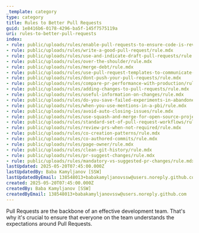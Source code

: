 ```yaml
---
_template: category
type: category
title: Rules to Better Pull Requests
guid: 1e8416b6-0178-4296-ba5f-145f7575119a
uri: rules-to-better-pull-requests
index:
- rule: public/uploads/rules/enable-pull-requests-to-ensure-code-is-reviewed/rule.mdx
- rule: public/uploads/rules/write-a-good-pull-request/rule.mdx
- rule: public/uploads/rules/use-and-indicate-draft-pull-requests/rule.mdx
- rule: public/uploads/rules/over-the-shoulder/rule.mdx
- rule: public/uploads/rules/merge-debt/rule.mdx
- rule: public/uploads/rules/use-pull-request-templates-to-communicate-expectations/rule.mdx
- rule: public/uploads/rules/dont-push-your-pull-requests/rule.mdx
- rule: public/uploads/rules/compare-pr-performance-with-production/rule.mdx
- rule: public/uploads/rules/adding-changes-to-pull-requests/rule.mdx
- rule: public/uploads/rules/useful-information-on-changes/rule.mdx
- rule: public/uploads/rules/do-you-save-failed-experiments-in-abandoned-pull-requests/rule.mdx
- rule: public/uploads/rules/when-you-use-mentions-in-a-pbi/rule.mdx
- rule: public/uploads/rules/avoid-auto-closing-issues/rule.mdx
- rule: public/uploads/rules/use-squash-and-merge-for-open-source-projects/rule.mdx
- rule: public/uploads/rules/standard-set-of-pull-request-workflows/rule.mdx
- rule: public/uploads/rules/review-prs-when-not-required/rule.mdx
- rule: public/uploads/rules/co-creation-patterns/rule.mdx
- rule: public/uploads/rules/co-authored-commits/rule.mdx
- rule: public/uploads/rules/page-owner/rule.mdx
- rule: public/uploads/rules/clean-git-history/rule.mdx
- rule: public/uploads/rules/pr-suggest-changes/rule.mdx
- rule: public/uploads/rules/mandatory-vs-suggested-pr-changes/rule.mdx
lastUpdated: 2025-05-20T07:45:00.000Z
lastUpdatedBy: Baba Kamyljanov [SSW]
lastUpdatedByEmail: 138548013+babakamyljanovssw@users.noreply.github.com
created: 2025-05-20T07:45:00.000Z
createdBy: Baba Kamyljanov [SSW]
createdByEmail: 138548013+babakamyljanovssw@users.noreply.github.com
---
```


Pull Requests are the backbone of an effective development team. That's why it's crucial to ensure that everyone on the team understands the expectations around Pull Requests.
